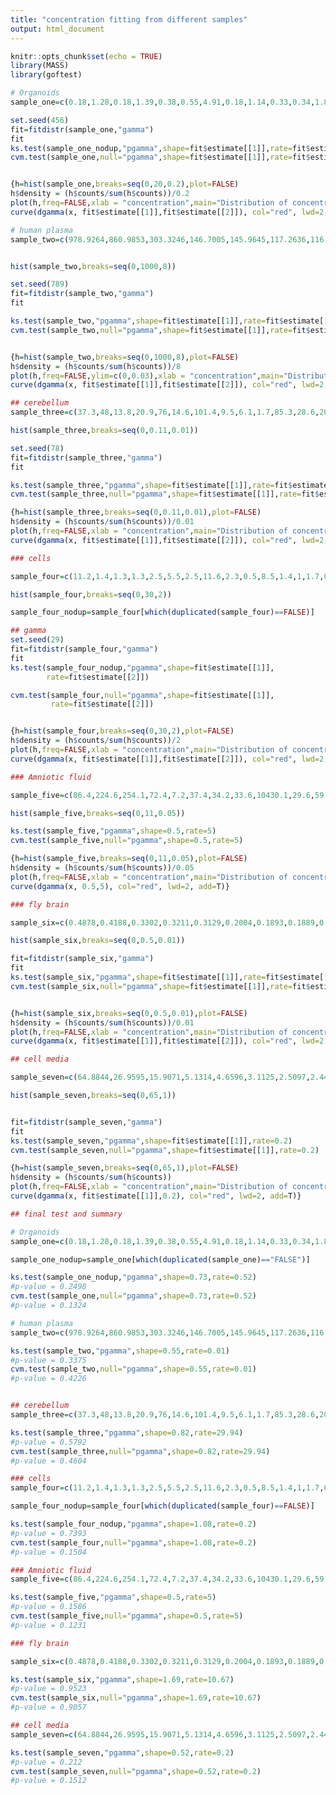 ```yaml
---
title: "concentration fitting from different samples"
output: html_document
---
```


```r
knitr::opts_chunk$set(echo = TRUE)
library(MASS)
library(goftest)

```

```r
# Organoids
sample_one=c(0.18,1.28,0.18,1.39,0.38,0.55,4.91,0.18,1.14,0.33,0.34,1.89,2.60,0.90,0.26,0.39,16.16,0.71,1.40,0.14,1.10,0.09,0.37,2.60,0.68,0.07,0.27,0.29,0.46,0.44,3.04,0.67,0.30)

set.seed(456)
fit=fitdistr(sample_one,"gamma")
fit
ks.test(sample_one_nodup,"pgamma",shape=fit$estimate[[1]],rate=fit$estimate[[2]])
cvm.test(sample_one,null="pgamma",shape=fit$estimate[[1]],rate=fit$estimate[[2]])


{h=hist(sample_one,breaks=seq(0,20,0.2),plot=FALSE)
h$density = (h$counts/sum(h$counts))/0.2
plot(h,freq=FALSE,xlab = "concentration",main="Distribution of concentrations in an organoids sample")
curve(dgamma(x, fit$estimate[[1]],fit$estimate[[2]]), col="red", lwd=2, add=T)}

```


```r
# human plasma
sample_two=c(978.9264,860.9853,303.3246,146.7005,145.9645,117.2636,116.6943,94.9210,84.7311,74.4076,69.9736,60.0977,59.2102,55.5346,52.5725,52.0129,34.9681,32.3788,30.1553,25.3216,24.7836,21.1557,19.5555,17.7920,17.0074,14.9654,14.7065,12.7426,12.6340,10.1299,9.5584,8.8277,8.3729,8.1242,5.5581,4.6109,3.9471,2.3517,1.8874)


hist(sample_two,breaks=seq(0,1000,8))

set.seed(789)
fit=fitdistr(sample_two,"gamma")
fit

ks.test(sample_two,"pgamma",shape=fit$estimate[[1]],rate=fit$estimate[[2]])
cvm.test(sample_two,null="pgamma",shape=fit$estimate[[1]],rate=fit$estimate[[2]])


{h=hist(sample_two,breaks=seq(0,1000,8),plot=FALSE)
h$density = (h$counts/sum(h$counts))/8
plot(h,freq=FALSE,ylim=c(0,0.03),xlab = "concentration",main="Distribution of concentrations in a human plasma sample")
curve(dgamma(x, fit$estimate[[1]],fit$estimate[[2]]), col="red", lwd=2, add=T)}


```


```r
## cerebellum
sample_three=c(37.3,48,13.8,20.9,76,14.6,101.4,9.5,6.1,1.7,85.3,28.6,20.6,3.8,3.2,89.9,8.1,7.6,10.3,4.6,13,2.7,70.6,3.4,2.2,56.6,2.9)*(1e-3)

hist(sample_three,breaks=seq(0,0.11,0.01))

set.seed(78)
fit=fitdistr(sample_three,"gamma")
fit

ks.test(sample_three,"pgamma",shape=fit$estimate[[1]],rate=fit$estimate[[2]])
cvm.test(sample_three,null="pgamma",shape=fit$estimate[[1]],rate=fit$estimate[[2]])

{h=hist(sample_three,breaks=seq(0,0.11,0.01),plot=FALSE)
h$density = (h$counts/sum(h$counts))/0.01
plot(h,freq=FALSE,xlab = "concentration",main="Distribution of concentrations in a cerebellum sample")
curve(dgamma(x, fit$estimate[[1]],fit$estimate[[2]]), col="red", lwd=2, add=T)}
```

```r
### cells

sample_four=c(11.2,1.4,1.3,1.3,2.5,5.5,2.5,11.6,2.3,0.5,8.5,1.4,1,1.7,0.8,1.9,12.5,3.5,1.2,10.7,12.7,6.2,2.2,2,15.5,3.7,6,1.7,1.2,28.5,1,1.5,2,15.5,4.4)

hist(sample_four,breaks=seq(0,30,2))

sample_four_nodup=sample_four[which(duplicated(sample_four)==FALSE)]

## gamma
set.seed(29)
fit=fitdistr(sample_four,"gamma")
fit
ks.test(sample_four_nodup,"pgamma",shape=fit$estimate[[1]],
        rate=fit$estimate[[2]])

cvm.test(sample_four,null="pgamma",shape=fit$estimate[[1]],
         rate=fit$estimate[[2]])


{h=hist(sample_four,breaks=seq(0,30,2),plot=FALSE)
h$density = (h$counts/sum(h$counts))/2
plot(h,freq=FALSE,xlab = "concentration",main="Distribution of concentrations in a cells sample")
curve(dgamma(x, fit$estimate[[1]],fit$estimate[[2]]), col="red", lwd=2, add=T)}
```

```r
### Amniotic fluid 

sample_five=c(86.4,224.6,254.1,72.4,7.2,37.4,34.2,33.6,10430.1,29.6,59.4,70.2,124.3,11.3,74.9,30.6,70.6,9.5,61.2,7.3,113.7,19.3,42.5,95.9,146.4,108.9,13.2,26.2,83.6,64,8.7,5.5,41.2,1475.7,76.6)*(1e-3)

hist(sample_five,breaks=seq(0,11,0.05))

ks.test(sample_five,"pgamma",shape=0.5,rate=5)
cvm.test(sample_five,null="pgamma",shape=0.5,rate=5)

{h=hist(sample_five,breaks=seq(0,11,0.05),plot=FALSE)
h$density = (h$counts/sum(h$counts))/0.05
plot(h,freq=FALSE,xlab = "concentration",main="Distribution of concentrations in an amniotic fluid sample")
curve(dgamma(x, 0.5,5), col="red", lwd=2, add=T)}

```

```r
### fly brain

sample_six=c(0.4878,0.4188,0.3302,0.3211,0.3129,0.2004,0.1893,0.1889,0.1886,0.1591,0.1467,0.1373,0.1350,0.1347,0.1306,0.1012,0.0981,0.0961,0.0811,0.0599,0.0473,0.0346,0.0308,0.0297,0.0293,0.0229)

hist(sample_six,breaks=seq(0,0.5,0.01))

fit=fitdistr(sample_six,"gamma")
fit
ks.test(sample_six,"pgamma",shape=fit$estimate[[1]],rate=fit$estimate[[2]])
cvm.test(sample_six,null="pgamma",shape=fit$estimate[[1]],rate=fit$estimate[[2]])


{h=hist(sample_six,breaks=seq(0,0.5,0.01),plot=FALSE)
h$density = (h$counts/sum(h$counts))/0.01
plot(h,freq=FALSE,xlab = "concentration",main="Distribution of concentrations in a fly-brain sample")
curve(dgamma(x, fit$estimate[[1]],fit$estimate[[2]]), col="red", lwd=2, add=T)}
```

```r
## cell media

sample_seven=c(64.8844,26.9595,15.9071,5.1314,4.6596,3.1125,2.5097,2.4476,2.1501,2.0127,1.9805,1.6115,1.3799,1.2389,1.0142,0.8250,0.7311,0.4876,0.4120,0.3364,0.1032)

hist(sample_seven,breaks=seq(0,65,1))


fit=fitdistr(sample_seven,"gamma")
fit
ks.test(sample_seven,"pgamma",shape=fit$estimate[[1]],rate=0.2)
cvm.test(sample_seven,null="pgamma",shape=fit$estimate[[1]],rate=0.2)

{h=hist(sample_seven,breaks=seq(0,65,1),plot=FALSE)
h$density = (h$counts/sum(h$counts))
plot(h,freq=FALSE,xlab = "concentration",main="Distribution of concentrations in a cell-media sample")
curve(dgamma(x, fit$estimate[[1]],0.2), col="red", lwd=2, add=T)}
```


```r
## final test and summary

# Organoids
sample_one=c(0.18,1.28,0.18,1.39,0.38,0.55,4.91,0.18,1.14,0.33,0.34,1.89,2.60,0.90,0.26,0.39,16.16,0.71,1.40,0.14,1.10,0.09,0.37,2.60,0.68,0.07,0.27,0.29,0.46,0.44,3.04,0.67,0.30)

sample_one_nodup=sample_one[which(duplicated(sample_one)=="FALSE")]

ks.test(sample_one_nodup,"pgamma",shape=0.73,rate=0.52)
#p-value = 0.2498
cvm.test(sample_one,null="pgamma",shape=0.73,rate=0.52)
#p-value = 0.1324

# human plasma
sample_two=c(978.9264,860.9853,303.3246,146.7005,145.9645,117.2636,116.6943,94.9210,84.7311,74.4076,69.9736,60.0977,59.2102,55.5346,52.5725,52.0129,34.9681,32.3788,30.1553,25.3216,24.7836,21.1557,19.5555,17.7920,17.0074,14.9654,14.7065,12.7426,12.6340,10.1299,9.5584,8.8277,8.3729,8.1242,5.5581,4.6109,3.9471,2.3517,1.8874)

ks.test(sample_two,"pgamma",shape=0.55,rate=0.01)
#p-value = 0.3375
cvm.test(sample_two,null="pgamma",shape=0.55,rate=0.01)
#p-value = 0.4226


## cerebellum
sample_three=c(37.3,48,13.8,20.9,76,14.6,101.4,9.5,6.1,1.7,85.3,28.6,20.6,3.8,3.2,89.9,8.1,7.6,10.3,4.6,13,2.7,70.6,3.4,2.2,56.6,2.9)*(1e-3)

ks.test(sample_three,"pgamma",shape=0.82,rate=29.94)
#p-value = 0.5792
cvm.test(sample_three,null="pgamma",shape=0.82,rate=29.94)
#p-value = 0.4604

### cells
sample_four=c(11.2,1.4,1.3,1.3,2.5,5.5,2.5,11.6,2.3,0.5,8.5,1.4,1,1.7,0.8,1.9,12.5,3.5,1.2,10.7,12.7,6.2,2.2,2,15.5,3.7,6,1.7,1.2,28.5,1,1.5,2,15.5,4.4)

sample_four_nodup=sample_four[which(duplicated(sample_four)==FALSE)]

ks.test(sample_four_nodup,"pgamma",shape=1.08,rate=0.2)
#p-value = 0.7393
cvm.test(sample_four,null="pgamma",shape=1.08,rate=0.2)
#p-value = 0.1504

### Amniotic fluid 
sample_five=c(86.4,224.6,254.1,72.4,7.2,37.4,34.2,33.6,10430.1,29.6,59.4,70.2,124.3,11.3,74.9,30.6,70.6,9.5,61.2,7.3,113.7,19.3,42.5,95.9,146.4,108.9,13.2,26.2,83.6,64,8.7,5.5,41.2,1475.7,76.6)*(1e-3)

ks.test(sample_five,"pgamma",shape=0.5,rate=5)
#p-value = 0.1586
cvm.test(sample_five,null="pgamma",shape=0.5,rate=5)
#p-value = 0.1231

### fly brain

sample_six=c(0.4878,0.4188,0.3302,0.3211,0.3129,0.2004,0.1893,0.1889,0.1886,0.1591,0.1467,0.1373,0.1350,0.1347,0.1306,0.1012,0.0981,0.0961,0.0811,0.0599,0.0473,0.0346,0.0308,0.0297,0.0293,0.0229)

ks.test(sample_six,"pgamma",shape=1.69,rate=10.67)
#p-value = 0.9523
cvm.test(sample_six,null="pgamma",shape=1.69,rate=10.67)
#p-value = 0.9057

## cell media
sample_seven=c(64.8844,26.9595,15.9071,5.1314,4.6596,3.1125,2.5097,2.4476,2.1501,2.0127,1.9805,1.6115,1.3799,1.2389,1.0142,0.8250,0.7311,0.4876,0.4120,0.3364,0.1032)

ks.test(sample_seven,"pgamma",shape=0.52,rate=0.2)
#p-value = 0.212
cvm.test(sample_seven,null="pgamma",shape=0.52,rate=0.2)
#p-value = 0.1512

```

